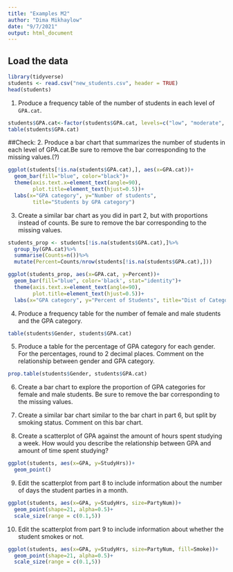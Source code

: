 ```yaml
---
title: "Examples M2"
author: "Dima Mikhaylow"
date: "9/7/2021"
output: html_document
---
```


## Load the data
```r
library(tidyverse)
students <- read.csv("new_students.csv", header = TRUE)
head(students)
```
1. Produce a frequency table of the number of students in each level of `GPA.cat`.
```r
students$GPA.cat<-factor(students$GPA.cat, levels=c("low", "moderate", "high"))
table(students$GPA.cat)
```
##Check:
2. Produce a bar chart that summarizes the number of students in each level of GPA.cat.Be sure to remove the bar corresponding to the missing values.(?)
```r
ggplot(students[!is.na(students$GPA.cat),], aes(x=GPA.cat))+
  geom_bar(fill="blue", color="black")+
  theme(axis.text.x=element_text(angle=90),
        plot.title=element_text(hjust=0.5))+
  labs(x="GPA category", y="Number of students",
        title="Students by GPA category")
```

3. Create a similar bar chart as you did in part 2, but with proportions instead of counts. Be sure to remove the bar corresponding to the missing values.
```r
students_prop <- students[!is.na(students$GPA.cat),]%>%
  group_by(GPA.cat)%>%
  summarise(Counts=n())%>%
  mutate(Percent=Counts/nrow(students[!is.na(students$GPA.cat),]))

ggplot(students_prop, aes(x=GPA.cat, y=Percent))+
  geom_bar(fill="blue", color='black', stat="identity")+
  theme(axis.text.x=element_text(angle=90),
        plot.title=element_text(hjust=0.5))+
  labs(x="GPA category", y="Percent of Students", title="Dist of Categories")
```

4. Produce a frequency table for the number of female and male students and the GPA category.
```r
table(students$Gender, students$GPA.cat)
```

5. Produce a table for the percentage of GPA category for each gender. For the percentages, round to 2 decimal places. Comment on the relationship between gender and
GPA category.
```r
prop.table(students$Gender, students$GPA.cat)
```

6. Create a bar chart to explore the proportion of GPA categories for female and male students. Be sure to remove the bar corresponding to the missing values.


7. Create a similar bar chart similar to the bar chart in part 6, but split by smoking status. Comment on this bar chart.


8. Create a scatterplot of GPA against the amount of hours spent studying a week. How would you describe the relationship between GPA and amount of time spent studying?
```r
ggplot(students, aes(x=GPA, y=StudyHrs))+
  geom_point()
```

9. Edit the scatterplot from part 8 to include information about the number of days the student parties in a month.
```r
ggplot(students, aes(x=GPA, y=StudyHrs, size=PartyNum))+
  geom_point(shape=21, alpha=0.5)+
  scale_size(range = c(0.1,5))
```

10. Edit the scatterplot from part 9 to include information about whether the student smokes or not.
```r
ggplot(students, aes(x=GPA, y=StudyHrs, size=PartyNum, fill=Smoke))+
  geom_point(shape=21, alpha=0.5)+
  scale_size(range = c(0.1,5))
```

